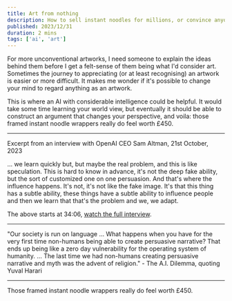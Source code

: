 ```yaml
---
title: Art from nothing
description: How to sell instant noodles for millions, or convince anyone who will listen.
published: 2023/12/31
duration: 2 mins
tags: ['ai', 'art']
---
```


For more unconventional artworks, I need someone to explain the ideas behind them before I get a felt-sense of them being what I'd consider art. Sometimes the journey to appreciating (or at least recognising) an artwork is easier or more difficult. It makes me wonder if it's possible to change your mind to regard anything as an artwork.

This is where an AI with considerable intelligence could be helpful. It would take some time learning your world view, but eventually it should be able to construct an argument that changes your perspective, and voila: those framed instant noodle wrappers really do feel worth £450.

---

Excerpt from an interview with OpenAI CEO Sam Altman, 21st October, 2023

... we learn quickly but, but maybe the real problem, and this is like speculation.
This is hard to know in advance, it's not the deep fake ability, but the sort of customized one on one persuasion.
And that's where the influence happens. It's not, it's not like the fake image.
It's that this thing has a subtle ability, these things have a subtle ability to influence people and then we learn that that's the problem and we, we adapt.

The above starts at 34:06, [watch the full interview](https://www.youtube.com/watch?v=byYlC2cagLw).

---

"Our society is run on language ... What happens when you have for the very first time non-humans being able to create persuasive narrative? That ends up being like a zero day vulnerability for the operating system of humanity. ... The last time we had non-humans creating persuasive narrative and myth was the advent of religion." - The A.I. Dilemma, quoting Yuval Harari

---

Those framed instant noodle wrappers really do feel worth £450.
